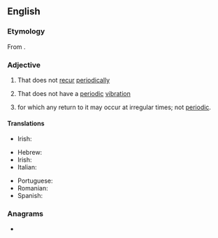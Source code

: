 ==English==

===Etymology===
From {{affix|en|a-|periodic}}.

===Adjective===
{{en-adj}}

# That does not [[recur]] [[periodically]]
# {{lb|en|physics}} That does not have a [[periodic]] [[vibration]]
# {{lb|en|mathematics|stochastic processes|of a [[state]]}} for which any return to it may occur at irregular times; not [[periodic]].
#: {{ant|en|periodic}}

====Translations====
{{trans-top|that does not recur periodically}}
* Irish: {{t|ga|neamhthréimhsiúil}}
{{trans-mid}}
{{trans-bottom}}
{{trans-top|math: of a state}}
* Hebrew: {{t|he|לא מחזורי|tr=ló machzorí}}
* Irish: {{t|ga|aipeiriadach}}
* Italian: {{t+|it|aperiodico}}
{{trans-mid}}
* Portuguese: {{t|pt|aperiódico}}
* Romanian: {{t+|ro|aperiodic|m}}
* Spanish: {{t|es|aperiódico}}
{{trans-bottom}}

===Anagrams===
* {{anagrams|en|adipocire|apiocerid}}